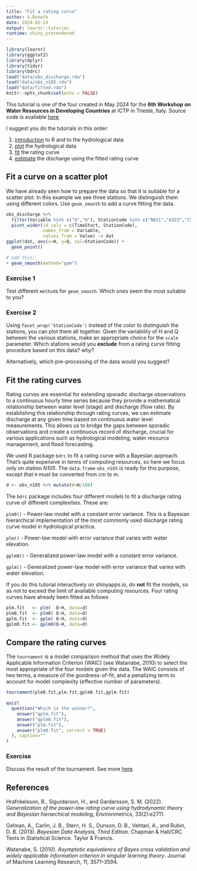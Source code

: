 ```yaml
---
title: "Fit a rating curve"
author: G.Bonafè
date: 2024-05-23
output: learnr::tutorial
runtime: shiny_prerendered
---
```


```r
library(learnr)
library(ggplot2)
library(dplyr)
library(tidyr)
library(bdrc)
load("data/obs_discharge.rda")
load("data/obs_n105.rda")
load("data/fitted.rda")
knitr::opts_chunk$set(echo = FALSE)
```

This tutorial is one of the four created in May 2024 for the __6th Workshop on Water Resources in Developing Countries__ at ICTP in Trieste, Italy. Source code is available [here](https://github.com/jobonaf/tutorialhydrology).

I suggest you do the tutorials in this order:

1. [introduction](https://jobonaf.shinyapps.io/tutorialhydrology-intro/) to R and to the hydrological data 
2. [plot](https://jobonaf.shinyapps.io/tutorialhydrology-plot/) the hydrological data 
3. [fit](https://jobonaf.shinyapps.io/tutorialhydrology-fit/) the rating curve 
4. [estimate](https://jobonaf.shinyapps.io/tutorialhydrology-estimate/) the discharge using the fitted rating curve 

## Fit a curve on a scatter plot

We have already seen how to prepare the data so that it is suitable for a scatter plot. In this example we see three stations. We distinguish them using different colors. Use `geom_smooth` to add a curve fitting the data.

```r

obs_discharge %>% 
  filter(Variable %in% c("Q","H"), StationCode %in% c("N021","A323","C503"))%>% 
  pivot_wider(id_cols = c(TimeStart, StationCode), 
              names_from = Variable, 
              values_from = Value) -> dat
ggplot(dat, aes(x=H, y=Q, col=StationCode)) +
  geom_point()

```

```r

# add this:
+ geom_smooth(method="gam")

```

### Exercise 1

Test different `method`s for `geom_smooth`. Which ones seem the most suitable to you?

### Exercise 2

Using `facet_wrap('StationCode')` instead of the color to distinguish the stations, you can plot them all together. Given the variability of H and Q between the various stations, make an appropriate choice for the `scale` parameter. Which stations would you __exclude__ from a rating curve fitting procedure based on this data? why?

Alternatively, which pre-processing of the data would you suggest?

## Fit the rating curves

Rating curves are essential for extending sporadic discharge observations to a continuous hourly time series because they provide a mathematical relationship between water level (stage) and discharge (flow rate). By establishing this relationship through rating curves, we can estimate discharge at any given time based on continuous water level measurements. This allows us to bridge the gaps between sporadic observations and create a continuous record of discharge, crucial for various applications such as hydrological modeling, water resource management, and flood forecasting.

We used R package `bdrc` to fit a rating curve with a Bayesian approach. That's quite expensive in terms of computing resources, so here we focus only on station _N105_. The `data.frame` `obs_n105` is ready for this purpose, except that `H` must be converted from cm to m.

```r

d <- obs_n105 %>% mutate(H=H/100)

```

The `bdrc` package includes four different models to fit a discharge rating curve of different complexities. These are:

`plm0()` - Power-law model with a constant error variance. This is a Bayesian hierarchical implementation of the most commonly used discharge rating curve model in hydrological practice.

`plm()` - Power-law model with error variance that varies with water elevation.

`gplm0()` - Generalized power-law model with a constant error variance. 

`gplm()` - Generalized power-law model with error variance that varies with water elevation. 

If you do this tutorial interactively on shinyapps.io, do __not__ fit the models, so as not to exceed the limit of available computing resources. Four rating curves have already been fitted as follows


```r

plm.fit   <- plm(  Q~H, data=d)
plm0.fit  <- plm0( Q~H, data=d)
gplm.fit  <- gplm( Q~H, data=d)
gplm0.fit <- gplm0(Q~H, data=d)

```

## Compare the rating curves

The `tournament` is a model comparison method that uses the Widely Applicable Information Criterion (WAIC) (see Watanabe, 2010) to select the most appropriate of the four models given the data. The WAIC consists of two terms, a measure of the goodness-of-fit, and a penalizing term to account for model complexity (effective number of parameters).

```r

tournament(plm0.fit,plm.fit,gplm0.fit,gplm.fit)

```

```r
quiz(
  question("Which is the winner?",
    answer("gplm.fit"),
    answer("gplm0.fit"),
    answer("plm.fit"),
    answer("plm0.fit", correct = TRUE)
  ), caption=""
)
```


### Exercise

Discuss the result of the tournament. See more [here](https://sor16.github.io/bdrc/articles/tournament.html).


## References
Hrafnkelsson, B., Sigurdarson, H., and Gardarsson, S. M. (2022). _Generalization of the power-law rating curve using hydrodynamic theory and Bayesian hierarchical modeling_, Environmetrics, 33(2):e2711.

Gelman, A., Carlin, J. B., Stern, H. S., Dunson, D. B., Vehtari, A., and Rubin, D. B. (2013). _Bayesian Data Analysis, Third Edition._ Chapman & Hall/CRC Texts in Statistical Science. Taylor & Francis.

Watanabe, S. (2010). _Asymptotic equivalence of Bayes cross validation and widely applicable information criterion in singular learning theory_. Journal of Machine Learning Research, 11, 3571–3594.
